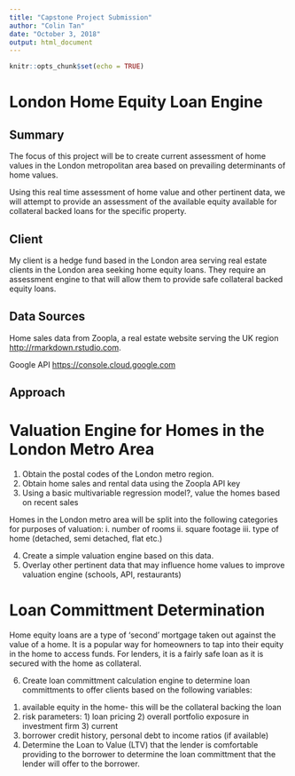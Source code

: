 ```yaml
---
title: "Capstone Project Submission"
author: "Colin Tan"
date: "October 3, 2018"
output: html_document
---
```


```r
knitr::opts_chunk$set(echo = TRUE)
```

# London Home Equity Loan Engine
## Summary

The focus of this project will be to create current assessment of home values in the London metropolitan area based on prevailing determinants of home values. 

Using this real time assessment of home value and other pertinent data, we will attempt to provide an assessment of the available equity available for collateral backed loans for the specific property.

## Client
My client is a hedge fund based in the London area serving real estate clients in the London area seeking home equity loans. They require an assessment engine to that will allow them to provide safe collateral backed equity loans.

## Data Sources
Home sales data from Zoopla, a real estate website serving the UK region
 <http://rmarkdown.rstudio.com>.
 
Google API
<https://console.cloud.google.com>

## Approach
# Valuation Engine for Homes in the London Metro Area
1. Obtain the postal codes of the London metro region.
2. Obtain home sales and rental data using the Zoopla API key
3. Using a basic multivariable regression model?, value the homes based on recent sales

  Homes in the London metro area will be split into the following categories for purposes of valuation: 
  i. number of rooms
  ii. square footage
  iii. type of home (detached, semi detached, flat etc.) 
  
4. Create a simple valuation engine based on this data.
5. Overlay other pertinent data that may influence home values to improve valuation engine (schools, API, restaurants)

# Loan Committment Determination
Home equity loans are  a type of 'second' mortgage taken out against the value of a home.
It is a popular way for homeowners to tap into their equity in the home to access funds.
For lenders, it is a fairly safe loan as it is secured with the home as collateral.

6. Create loan committment calculation engine to determine loan committments to offer clients based on the following variables:
  1) available equity in the home- this will be the collateral backing the loan
  2) risk parameters: 
    1) loan pricing 2) overall portfolio exposure in investment firm 3) current 
  3) borrower credit history, personal debt to income ratios (if available)
  4) Determine the Loan to Value (LTV) that the lender is comfortable providing to the borrower to determine the loan committment that the lender will offer to the borrower.
  
  
  

